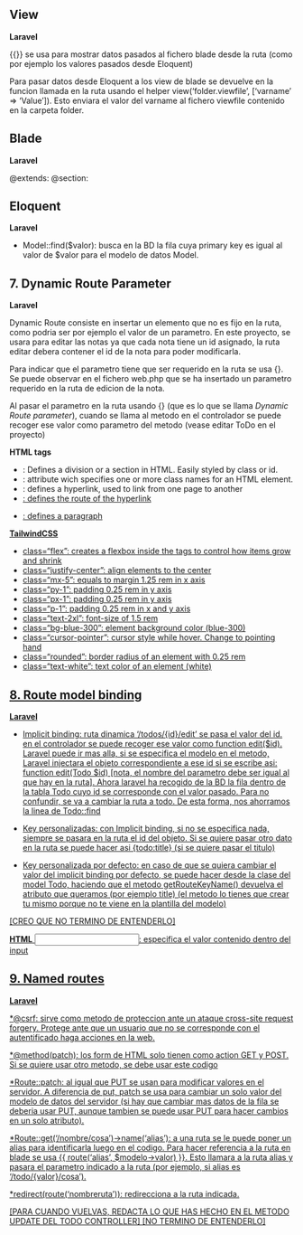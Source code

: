 ## View

**Laravel**

{{}} se usa para mostrar datos pasados al fichero blade desde la ruta (como por ejemplo los valores pasados 
desde Eloquent)

Para pasar datos desde Eloquent a los view de blade se devuelve en la funcion llamada en la ruta 
usando el helper view('folder.viewfile', ['varname' => 'Value']). Esto enviara el valor del varname 
al fichero viewfile contenido en la carpeta folder.

## Blade

**Laravel**

@extends: 
@section: 

## Eloquent

**Laravel**

* Model::find($valor): busca en la BD la fila cuya primary key es igual al valor de $valor para el modelo de datos Model.

## 7. Dynamic Route Parameter

**Laravel**

Dynamic Route consiste en insertar un elemento que no es fijo en la ruta, 
como podria ser por ejemplo el valor de un parametro. En este proyecto, se 
usara para editar las notas ya que cada nota tiene un id asignado, la ruta 
editar debera contener el id de la nota para poder modificarla.

Para indicar que el parametro tiene que ser requerido en la ruta se usa {}.
Se puede observar en el fichero web.php que se ha insertado un parametro requerido 
en la ruta de edicion de la nota.

Al pasar el parametro en la ruta usando {} (que es lo que se llama *Dynamic Route parameter*), cuando se llama al metodo en el controlador
se puede recoger ese valor como parametro del metodo (vease editar ToDo en el proyecto)

**HTML tags**

* <div>: Defines a division or a section in HTML. Easily styled by class or id.
* <div class="" >: attribute wich specifies one or more class names for an HTML element.
* <a>: defines a hyperlink, used to link from one page to another
* <a href="">: defines the route of the hyperlink 
* <p>: defines a paragraph

**TailwindCSS**

* class="flex": creates a flexbox inside the tags to control how items grow and shrink
* class="justify-center": align elements to the center
* class="mx-5": equals to margin 1.25 rem in x axis
* class="py-1": padding 0.25 rem in y axis
* class="px-1": padding 0.25 rem in y axis
* class="p-1": padding 0.25 rem in x and y axis
* class="text-2xl": font-size of 1.5 rem
* class="bg-blue-300": element background color (blue-300)
* class="cursor-pointer": cursor style while hover. Change to pointing hand
* class="rounded": border radius of an element with 0.25 rem
* class="text-white": text color of an element (white)

## 8. Route model binding

**Laravel**

* Implicit binding: ruta dinamica '/todos/{id}/edit' se pasa el valor del id. en el controlador
se puede recoger ese valor como function edit($id). Laravel puede ir mas alla, si se especifica el 
modelo en el metodo, Laravel injectara el objeto correspondiente a ese id si se escribe asi:
function edit(Todo $id) [nota, el nombre del parametro debe ser igual al que hay en la ruta]. 
Ahora laravel ha recogido de la BD la fila dentro de la tabla Todo cuyo id se corresponde con el 
valor pasado. Para no confundir, se va a cambiar la ruta a todo. De esta forma, nos ahorramos la linea de
Todo::find

* Key personalizadas: con Implicit binding, si no se especifica nada, siempre se pasara en la ruta el id del
objeto. Si se quiere pasar otro dato en la ruta se puede hacer asi {todo:title} (si se quiere pasar el titulo)

* Key personalizada por defecto: en caso de que se quiera cambiar el valor del implicit binding por defecto, se puede 
hacer desde la clase del model Todo, haciendo que el metodo getRouteKeyName() devuelva el atributo que queramos (por ejemplo title)
(el metodo lo tienes que crear tu mismo porque no te viene en la plantilla del modelo)

[CREO QUE NO TERMINO DE ENTENDERLO]

**HTML**
<input value="">: especifica el valor contenido dentro del input

## 9. Named routes

**Laravel**

*@csrf: sirve como metodo de proteccion ante un ataque cross-site request forgery. Protege ante que un usuario que no 
se corresponde con el autentificado haga acciones en la web.

*@method(patch): los form de HTML solo tienen como action GET y POST. Si se quiere usar otro metodo, se debe usar este codigo

*Route::patch: al igual que PUT se usan para modificar valores en el servidor. A diferencia de put, patch se usa para cambiar 
un solo valor del modelo de datos del servidor (si hay que cambiar mas datos de la fila se deberia usar PUT, aunque tambien se 
puede usar PUT para hacer cambios en un solo atributo).

*Route::get('/nombre/cosa')->name('alias'): a una ruta se le puede poner un alias para identificarla luego en el codigo.
Para hacer referencia a la ruta en blade se usa {{ route('alias', $modelo->valor) }}. Esto llamara a la ruta alias y pasara 
el parametro indicado a la ruta (por ejemplo, si alias es '/todo/{valor}/cosa').

*redirect(route('nombreruta')): redirecciona a la ruta indicada.

[PARA CUANDO VUELVAS, REDACTA LO QUE HAS HECHO EN EL METODO UPDATE DEL TODO CONTROLLER] [NO TERMINO DE ENTENDERLO]
